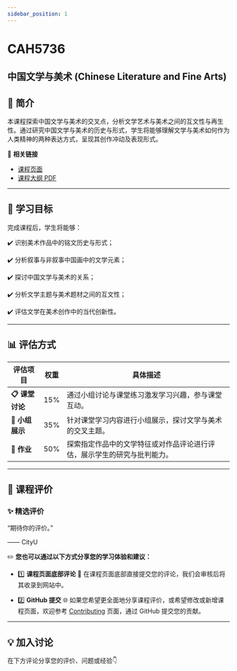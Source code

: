 ```yaml
---
sidebar_position: 1
---
```


# CAH5736
## 中国文学与美术 (Chinese Literature and Fine Arts)

## **📘 简介**
本课程探索中国文学与美术的交叉点，分析文学艺术与美术之间的互文性与再生性。通过研究中国文学与美术的历史与形式，学生将能够理解文学与美术如何作为人类精神的两种表达方式，呈现其创作冲动及表现形式。

🔗 **相关链接**
- [课程页面](https://www.cityu.edu.hk/catalogue/pg/202425/course/CAH5736.htm)
- [课程大纲 PDF](https://www.cityu.edu.hk/catalogue/pg/202425/course/CAH5736.pdf)

---

## **🎯 学习目标**

完成课程后，学生将能够：

✔️ 识别美术作品中的铭文历史与形式；

✔️ 分析叙事与非叙事中国画中的文学元素；

✔️ 探讨中国文学与美术的关系；

✔️ 分析文学主题与美术题材之间的互文性；

✔️ 评估文学在美术创作中的当代创新性。

---

## **📊 评估方式**

| **评估项目**            | **权重** | **具体描述**                                                                                       |
|------------------------|---------|---------------------------------------------------------------------------------------------------|
| **📋 课堂讨论**         | 15%     | 通过小组讨论与课堂练习激发学习兴趣，参与课堂互动。                                                     |
| **📂 小组展示**         | 35%     | 针对课堂学习内容进行小组展示，探讨文学与美术的交叉主题。                                                 |
| **📂 作业**            | 50%     | 探索指定作品中的文学特征或对作品评论进行评估，展示学生的研究与批判能力。                                     |

---

## **💬 课程评价**

### ✨ **精选评价**
<div className={commentStyles.commentBox}>
    <p className={commentStyles.commentText}>
        “期待你的评价。”
    </p>
    <p className={commentStyles.commentAuthor}>—— CityU</p>
</div>

✏️ **您也可以通过以下方式分享您的学习体验和建议：**

- 1️⃣ **课程页面底部评论**
💬 在课程页面底部直接提交您的评论，我们会审核后将其收录到网站中。

- 2️⃣ **GitHub 提交**
🌐 如果您希望更全面地分享课程评价，或希望修改或新增课程页面，欢迎参考 [Contributing](https://penjc.github.io/CityU/contributing) 页面，通过 GitHub 提交您的贡献。

---

## **💡 加入讨论**

在下方评论分享您的评价、问题或经验👇
<Utterances />
